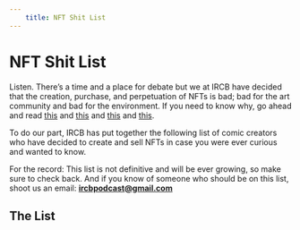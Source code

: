 ```yaml
---
    title: NFT Shit List
---
```


# NFT Shit List

Listen. There’s a time and a place for debate but we at IRCB have decided that the creation, purchase, and perpetuation of NFTs is bad; bad for the art community and bad for the environment. If you need to know why, go ahead and read [this](https://everestpipkin.medium.com/but-the-environmental-issues-with-cryptoart-1128ef72e6a3) and [this](https://thehill.com/changing-america/sustainability/energy/544778-heard-nfts-are-bad-for-the-environment-heres-what-that) and [this](https://www.wired.com/story/nfts-hot-effect-earth-climate/) and [this](https://mashable.com/article/nft-cryptocurrency-bad-environment-art/).

To do our part, IRCB has put together the following list of comic creators who have decided to create and sell NFTs in case you were ever curious and wanted to know.

For the record: This list is not definitive and will be ever growing, so make sure to check back. And if you know of someone who should be on this list, shoot us an email: **ircbpodcast@gmail.com**

## The List

<ShitListTable />